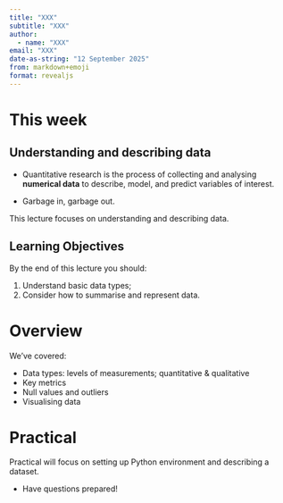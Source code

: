 ```yaml
---
title: "XXX"
subtitle: "XXX"
author: 
  - name: "XXX"
email: "XXX"
date-as-string: "12 September 2025"
from: markdown+emoji
format: revealjs
---
```

# This week 

## Understanding and describing data 

- Quantitative research is the process of collecting and analysing **numerical data** to describe, model, and predict variables of interest.

- Garbage in, garbage out.

::: {.notes}
This lecture focuses on understanding and describing data. 

:::

## Learning Objectives
By the end of this lecture you should:

1. Understand basic data types;
2. Consider how to summarise and represent data.

# Overview 
We've covered: 

- Data types: levels of measurements; quantitative & qualitative
- Key metrics 
- Null values and outliers
- Visualising data

# Practical 
Practical will focus on setting up Python environment and describing a dataset.

- Have questions prepared!